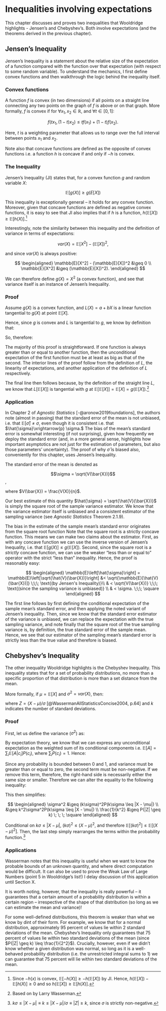 # Inequalities involving expectations {#exp_ineq}

This chapter discusses and proves two inequalities that Wooldridge highlights - Jensen's and Chebyshev's. Both involve expectations (and the theorems derived in the previous chapter). 

## Jensen's Inequality

Jensen's Inequality is a statement about the relative size of the expectation of a function compared with the function over that expectation (with respect to some random variable). To understand the mechanics, I first define convex functions and then walkthrough the logic behind the inequality itself.

### Convex functions

A function $f$ is convex (in two dimensions) if all points on a straight line connecting any two points on the graph of $f$ is above or on that graph.  More formally, $f$ is convex if for $\forall x_1, x_2 \in \mathbb{R}$, and $\forall t \in [0,1]$:

$$
    f(tx_1, (1-t)x_2) \leq tf(x_1) + (1-t)f(x_2).
$$

Here, $t$ is a weighting parameter that allows us to range over the full interval between points $x_1$ and $x_2$.

Note also that concave functions are defined as the opposite of convex functions i.e. a function $h$ is concave if and only if $-h$ is convex.

### The Inequality

Jensen's Inequality (JI) states that, for a convex function $g$ and random variable $X$:

$$
    \mathbb{E}[g(X)] \geq g(E[X])
$$

This inequality is exceptionally general -- it holds for any convex function. Moreover, given that concave functions are defined as negative convex functions, it is easy to see that JI also implies that if $h$ is a \textit{concave} function, $h(\mathbb{E}[X]) \geq \mathbb{E}[h(X)]$.[^fn_conv_conc]

[^fn_conv_conc]:
    Since $-h(x)$ is convex, $\mathbb{E}[-h(X)] \geq -h(\mathbb{E}[X])$ by JI. Hence, $h(\mathbb{E}[X]) - \mathbb{E}[h(X)] \geq 0$ and so $h(\mathbb{E}[X]) \geq \mathbb{E}[h(X)]$.

Interestingly, note the similarity between this inequality and the definition of variance in terms of expectations:

$$
    var(X) = \mathbb{E}[X^2] - (\mathbb{E}[X])^2,
$$

and since $var(X)$ is always positive:

$$
\begin{aligned}
    \mathbb{E}[X^2] -  (\mathbb{E}[X])^2 &\geq 0 \\
    \mathbb{E}[X^2] &\geq (\mathbb{E}[X])^2).
\end{aligned}
$$

We can therefore define $g(X) = X^2$ (a convex function), and see that variance itself is an instance of Jensen's Inequality.

### Proof {#proof_ji}

Assume $g(X)$ is a convex function, and $L(X)= a + bX$ is a linear function tangential to $g(X)$ at point $\mathbb{E}[X]$. 

Hence, since $g$ is convex and $L$ is tangential to $g$, we know by definition that:

\begin{equation}
    g(x) \geq L(x), \forall x \in X.
\end{equation}

So, therefore:

\begin{align}
    \mathbb{E}[g(X)] &\geq \mathbb{E}[L(X)] \\
    &\geq \mathbb{E}[A + bX] \label{eq:def_of_L} \\
    &\geq a +b\mathbb{E}[X] \label{eq:loe}\\ 
    &\geq L(\mathbb{E}[X]) \label{eq:def_of_L2}\\
    &\geq g(\mathbb{E}[X]) \; \; \; \square \label{eq:tang}
\end{align}

The majority of this proof is straightforward. If one function is always greater than or equal to another function, then the unconditional expectation of the first function must be at least as big as that of the second. The interior lines of the proof follow from the definition of $L$, the linearity of expectations, and another application of the definition of $L$ respectively.

The final line then follows because, by the definition of the straight line $L$, we know that $L[\mathbb{E}[X]]$ is tangential with $g$ at $\mathbb{E}[\mathbb{E}[X]] = \mathbb{E}[X] = g(\mathbb{E}[X])$.[^fn_wass]

[^fn_wass]:
    Based on \href{http://www.stat.cmu.edu/~larry/=stat705/Lecture2.pdf}{lecture notes} by Larry Wasserman.

### Application

In Chapter 2 of *Agnostic Statistics* [-@aronow2019foundations], the authors note (almost in passing) that the standard error of the mean is not unbiased, i.e. that $\mathbb{E}[\hat{\sigma}] \neq \sigma$, even though it is consistent i.e. that $\hat{\sigma}\xrightarrow{p} \sigma.$ The bias of the mean's standard error is somewhat interesting (if not surprising), given how frequently we deploy the standard error (and, in a more general sense, highlights how important asymptotics are not just for the estimation of parameters, but also those parameters' uncertainty). The proof of why $\hat{\sigma}$ is biased also, conveniently for this chapter, uses Jensen's Inequality.

The standard error of the mean is denoted as

$$\sigma =  \sqrt{V(\bar{X})}$$,

where $V(\bar{X}) = \frac{V(X)}{n}$.

Our best estimate of this quantity $\hat{\sigma} = \sqrt{\hat{V}(\bar{X})}$ is simply the square root of the sample variance estimator. We know that the variance estimator itself is unbiased and a consistent estimator of the sampling variance (see *Agnostic Statistics* Theorem 2.1.9).

The bias in the estimate of the sample mean's standard error originates from the square root function Note that the square root is a strictly concave function. This means we can make two claims about the estimator. First, as with any concave function we can use the inverse version of Jensen's Inequality, i.e. that $\mathbb{E}[g(X)] \leq g(\mathbb{E}[X])$. Second, since the square root is a *strictly* concave function, we can use the weaker "less than or equal to" operator with the strict "less than" inequality. Hence, the proof is reasonably easy:

$$
\begin{aligned}
\mathbb{E}\left[\hat{\sigma}\right] = \mathbb{E}\left[\sqrt{\hat{V}(\bar{X})}\right] &< \sqrt{\mathbb{E}[\hat{V}(\bar{X})]} \;\;\; \text{(by Jensen's Inequality)}\\
& < \sqrt{V(\bar{X})} \;\;\; \text{(since the sampling variance is unbiased)} \\
& < \sigma. \;\;\; \square
\end{aligned}
$$

The first line follows by first defining the conditional expectation of the sample mean's standard error, and then  applying the noted variant of Jensen's inequality. Then, since we know that the standard error estimator of the variance is unbiased, we can replace the expectation with the true sampling variance, and note finally that the square root of the true sampling variance is, by definition, the true standard error of the sample mean. Hence, we see that our estimator of the sampling mean's standard error is strictly less than the true value and therefore is biased.

## Chebyshev's Inequality

The other inequality Wooldridge highlights is the Chebyshev Inequality. This inequality states that for a set of probability distributions, no more than a specific proportion of that distribution is more than a set distance from the mean.

More formally, if $\mu = \mathbb{E}[X]$ and $\sigma^2 = var(X)$, then:

\begin{equation}
    %P(|X-\mu|\geq t) \leq \frac{\sigma^2}{t^2} \text{ and }
    P(|Z| \geq k) \leq \frac{1}{k^2}, 
\end{equation}

where $Z = (X-\mu)/\sigma$ [@WassermanAllStatisticsConcise2004, p.64] and $k$ indicates the number of standard deviations.

### Proof

First, let us define the variance ($\sigma^2$) as:

\begin{equation}
    \sigma^2 = \mathbb{E}[(X-\mu)^2].
\end{equation}

By expectation theory, we know that we can express any unconditional expectation as the weighted sum of its conditional components i.e. $\mathbb{E}[A] = \sum_i\mathbb{E}[A|c_i]P(c_i),$ where $\sum_iP(c_i)=1$. Hence:

\begin{equation}
    ... = \mathbb{E}[(X-\mu)^2 | k\sigma \leq |X - \mu|]P(k\sigma \leq |X - \mu|) + \mathbb{E}[(X-\mu)^2 | k\sigma > |X - \mu|]P(k\sigma > |X - \mu|) 
\end{equation}

Since any probability is bounded between 0 and 1, and variance must be greater than or equal to zero, the second term must be non-negative. If we remove this term, therefore, the right-hand side is necessarily either the same size or smaller. Therefore we can alter the equality to the following inequality:

\begin{equation}
    \sigma^2 \geq \mathbb{E}[(X-\mu)^2 | k\sigma \leq X - \mu]P(k\sigma \leq |X - \mu|)
\end{equation}

This then simplifies:

$$
\begin{aligned}
    \sigma^2 &\geq (k\sigma)^2P(k\sigma \leq |X - \mu|) \\
    &\geq k^2\sigma^2P(k\sigma \leq |X - \mu|) \\
    \frac{1}{k^2} &\geq P(|Z| \geq k) \; \; \; \square
\end{aligned}
$$

Conditional on $k\sigma \leq |X-\mu|$, $(k\sigma)^2 \leq (X-\mu)^2$, and therefore $\mathbb{E}[(k\sigma)^2] \leq \mathbb{E}[(X-\mu)^2]$. Then, the last step simply rearranges the terms within the probability function.[^fn_rearrange]

[^fn_rearrange]:
    $k\sigma \leq |X-\mu| \equiv k \leq |X-\mu|/\sigma \equiv |Z| \geq k,$ since $\sigma$ is strictly non-negative.

### Applications

Wasserman notes that this inequality is useful when we want to know the probable bounds of an unknown quantity, and where direct computation would be difficult. It can also be used to prove the Weak Law of Large Numbers (point 5 in Wooldridge's list!) I delay discussion of this application until Section X. 

It is worth noting, however, that the inequality is really powerful -- it guarantees that a certain amount of a probability distribution is within a certain region -- irrespective of the shape of that distribution (so long as we can estimate the mean and variance)! 

For some well-defined distributions, this theorem is weaker than what we know by dint of their form. For example, we know that for a normal distribution, approximately 95 percent of values lie within 2 standard deviations of the mean. Chebyshev's Inequality only guarantees that 75 percent of values lie within two standard deviations of the mean (since $P(|Z| \geq k) \leq \frac{1}{2^2}$). Crucially, however, even if we didn't know whether a given distribution was normal, so long as it is a well-behaved probability distribution (i.e. the unrestricted integral sums to 1) we can guarantee that 75 percent will lie within two standard deviations of the mean.


